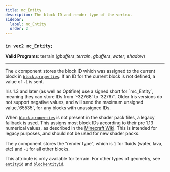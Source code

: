 ```yaml
---
title: mc_Entity
description: The block ID and render type of the vertex.
sidebar:
  label: mc_Entity
  order: 2
---
```


### `in vec2 mc_Entity;`

**Valid Programs**: terrain (*gbuffers_terrain*, *gbuffers_water*, *shadow*)

---

The `x` component stores the block ID which was assigned to the current block in [`block.properties`](/current/reference/miscellaneous/block_properties). If an ID for the current block is not defined, a value of `-1` is sent.

<Aside type="tip">Iris 1.3 and later (as well as Optifine) use a signed short for `mc_Entity`, meaning they can store IDs from `-32768` to `32767`. Older Iris versions do not support negative values, and will send the maximum unsigned value,`65535`, for any blocks with unassigned IDs.</Aside>

When [`block.properties`](/current/reference/miscellaneous/block_properties) is not present in the shader pack files, a legacy fallback is used. This assigns most block IDs according to their pre 1.13 numerical values, as described in the [Minecraft Wiki](https://minecraft.wiki/w/Java_Edition_data_values/Pre-flattening#Block_IDs). This is intended for legacy purposes, and should not be used for new shader packs.

The `y` component stores the "render type", which is `1` for fluids (water, lava, etc) and `-1` for all other blocks.

This attribute is only available for terrain. For other types of geometry, see [`entityid`](/current/reference/uniforms/id#entityid) and [`blockentityid`](/current/reference/uniforms/id#blockentityid).